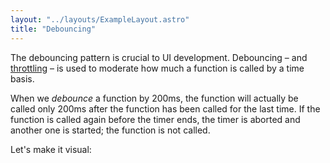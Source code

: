 ```yaml
---
layout: "../layouts/ExampleLayout.astro"
title: "Debouncing"
---
```



The debouncing pattern is crucial to UI development.
Debouncing – and [throttling](/throttling) – is used to moderate
how much a function is called by a time basis.

When we *debounce* a function by 200ms, the function will actually be called only 200ms
after the function has been called for the last time.
If the function is called again before the timer ends,
the timer is aborted and another one is started; the function is not called.

Let's make it visual:

<ButtonDemo client:idle />
